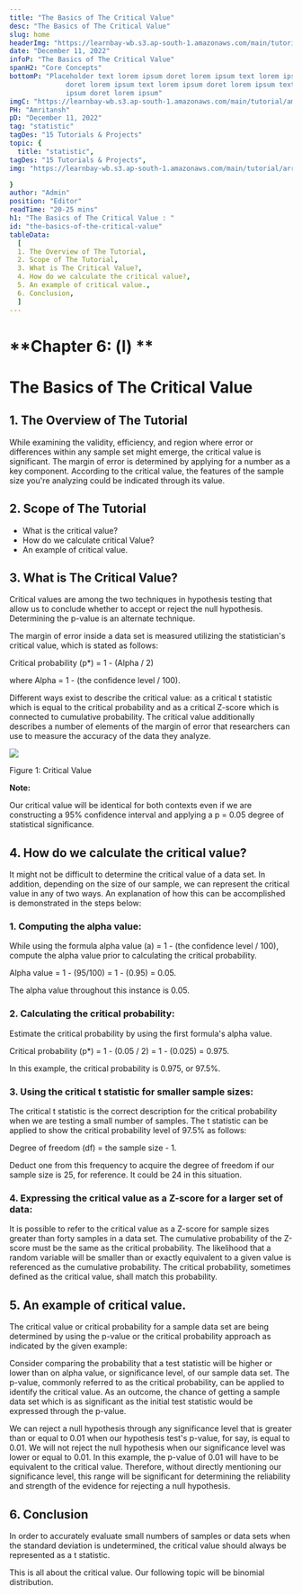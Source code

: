 ```yaml
---
title: "The Basics of The Critical Value"
desc: "The Basics of The Critical Value"
slug: home
headerImg: "https://learnbay-wb.s3.ap-south-1.amazonaws.com/main/tutorial/python.png"
date: "December 11, 2022"
infoP: "The Basics of The Critical Value"
spanH2: "Core Concepts"
bottomP: "Placeholder text lorem ipsum doret lorem ipsum text lorem ipsum
              doret lorem ipsum text lorem ipsum doret lorem ipsum text lorem
              ipsum doret lorem ipsum"
imgC: "https://learnbay-wb.s3.ap-south-1.amazonaws.com/main/tutorial/amritansh.png"
PH: "Amritansh"
pD: "December 11, 2022"
tag: "statistic"
tagDes: "15 Tutorials & Projects"
topic: {
  title: "statistic",
tagDes: "15 Tutorials & Projects",
img: "https://learnbay-wb.s3.ap-south-1.amazonaws.com/main/tutorial/arrow.png"

}
author: "Admin"
position: "Editor"
readTime: "20-25 mins"
h1: "The Basics of The Critical Value : "
id: "the-basics-of-the-critical-value"
tableData:
  [
  1. The Overview of The Tutorial, 
  2. Scope of The Tutorial,  
  3. What is The Critical Value?,  
  4. How do we calculate the critical value?, 
  5. An example of critical value., 
  6. Conclusion,
  ]
---
```


# **Chapter 6: (l) **


# **The Basics of The Critical Value**


## 1. The Overview of The Tutorial

While examining the validity, efficiency, and region where error or differences within any sample set might emerge, the critical value is significant. The margin of error is determined by applying for a number as a key component. According to the critical value, the features of the sample size you're analyzing could be indicated through its value.


## 2. Scope of The Tutorial



* What is the critical value?
* How do we calculate critical Value?
* An example of critical value.


## 3. What is The Critical Value?

Critical values are among the two techniques in hypothesis testing that allow us to conclude whether to accept or reject the null hypothesis. Determining the p-value is an alternate technique.

The margin of error inside a data set is measured utilizing the statistician's critical value, which is stated as follows:

Critical probability (p*) = 1 - (Alpha / 2)

where Alpha = 1 - (the confidence level / 100).

Different ways exist to describe the critical value: as a critical t statistic which is equal to the critical probability and as a critical Z-score which is connected to cumulative probability. The critical value additionally describes a number of elements of the margin of error that researchers can use to measure the accuracy of the data they analyze.


<img src="https://learnbay-wb.s3.ap-south-1.amazonaws.com/main/tutorial/statistics/image+for+critical+value.jpg"></img>


Figure 1: Critical Value


**Note:**

Our critical value will be identical for both contexts even if we are constructing a 95% confidence interval and applying a p = 0.05 degree of statistical significance.


## 4. How do we calculate the critical value?

It might not be difficult to determine the critical value of a data set. In addition, depending on the size of our sample, we can represent the critical value in any of two ways. An explanation of how this can be accomplished is demonstrated in the steps below:


### **1. Computing the alpha value:**

While using the formula alpha value (a) = 1 - (the confidence level / 100), compute the alpha value prior to calculating the critical probability.

Alpha value = 1 - (95/100) = 1 - (0.95) = 0.05.

The alpha value throughout this instance is 0.05.


### **2. Calculating the critical probability:**

Estimate the critical probability by using the first formula's alpha value.

Critical probability (p*) = 1 - (0.05 / 2) = 1 - (0.025) = 0.975.

In this example, the critical probability is 0.975, or 97.5%.


### **3. Using the critical t statistic for smaller sample sizes:**

The critical t statistic is the correct description for the critical probability when we are testing a small number of samples. The t statistic can be applied to show the critical probability level of 97.5% as follows:

Degree of freedom (df) = the sample size - 1. 

Deduct one from this frequency to acquire the degree of freedom if our sample size is 25, for reference. It could be 24 in this situation.


### **4. Expressing the critical value as a Z-score for a larger set of data:**

It is possible to refer to the critical value as a Z-score for sample sizes greater than forty samples in a data set. The cumulative probability of the Z-score must be the same as the critical probability. The likelihood that a random variable will be smaller than or exactly equivalent to a given value is referenced as the cumulative probability. The critical probability, sometimes defined as the critical value, shall match this probability.


## 5. An example of critical value.

The critical value or critical probability for a sample data set are being determined by using the p-value or the critical probability approach as indicated by the given example:

Consider comparing the probability that a test statistic will be higher or lower than on alpha value, or significance level, of our sample data set. The p-value, commonly referred to as the critical probability, can be applied to identify the critical value. As an outcome, the chance of getting a sample data set which is as significant as the initial test statistic would be expressed through the p-value.

We can reject a null hypothesis through any significance level that is greater than or equal to 0.01 when our hypothesis test's p-value, for say, is equal to 0.01. We will not reject the null hypothesis when our significance level was lower or equal to 0.01. In this example, the p-value of 0.01 will have to be equivalent to the critical value. Therefore, without directly mentioning our significance level, this range will be significant for determining the reliability and strength of the evidence for rejecting a null hypothesis.


## 6. Conclusion

In order to accurately evaluate small numbers of samples or data sets when the standard deviation is undetermined, the critical value should always be represented as a t statistic.

This is all about the critical value. Our following topic will be binomial distribution.
